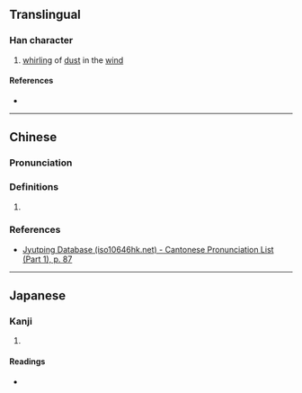{{character info}}
==Translingual==

===Han character===
{{Han char|rn=32|rad=土|as=07|sn=10|four=|canj=GHEJ|ids=⿰土夆}}

# [[whirl]]ing of [[dust]] in the [[wind]]

====References====
* {{Han ref|kx=0229.200|dkj=05108|dj=0465.100|hdz=10446.080|uh=57C4|ud=22468}}

----

==Chinese==
{{zh-forms}}

===Pronunciation===
{{zh-pron
|m=péng
|c=bung6
|mc=y
|oc=y
|cat=
}}

===Definitions===
{{zh-hanzi}}

# {{rfdef|zh|sort=土07}}

===References===
* [http://www.iso10646hk.net/jp/document/download.jsp Jyutping Database (iso10646hk.net) - Cantonese Pronunciation List (Part 1), p. 87]

----

==Japanese==

===Kanji===
{{ja-kanji|grade=|rs=土07}}

# {{rfdef|ja|sort=土07}}

====Readings====
* {{ja-readings|on=[[ほう]] (hō), [[ぼ]] (bo)|kun=}}